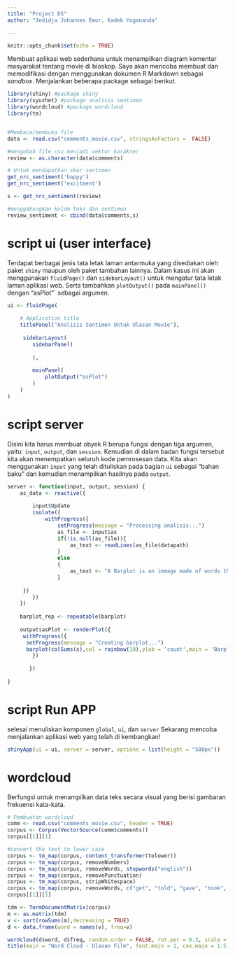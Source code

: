 ---
title: "Project DS"
author: "Jedidja Johannes Emor, Kadek Yogananda"

---

```{r setup, include=FALSE}
knitr::opts_chunk$set(echo = TRUE)
```

Membuat aplikasi web sederhana untuk menampilkan diagram komentar masyarakat tentang movie di bioskop. Saya akan mencoba membuat dan memodifikasi dengan menggunakan dokumen R Markdown sebagai *sandbox*. Menjalankan beberapa package sebagai berikut.

```{r}
library(shiny) #package shiny
library(syuzhet) #package analisis sentimen
library(wordcloud) #package wordcloud
library(tm)


#Membaca/membuka file
data <- read.csv("comments_movie.csv", stringsAsFactors =  FALSE)

#mengubah file csv menjadi vektor karakter
review <- as.character(data$comments)

# Untuk mendapatkan skor sentimen
get_nrc_sentiment('happy')
get_nrc_sentiment('excitment')

s <- get_nrc_sentiment(review)

#menggabungkan kolom teks dan sentimen
review_sentiment <- cbind(data$comments,s)

```

# script ui (user interface)
Terdapat berbagai jenis tata letak laman antarmuka yang disediakan oleh paket `shiny` maupun oleh paket tambahan lainnya. Dalam kasus ini akan menggunakan `fluidPage()` dan `sidebarLayout()`  untuk mengatur tata letak laman aplikasi web. Serta tambahkan `plotOutput()` pada `mainPanel()` dengan "asPlot"` sebagai argumen. 

```{r}
ui <- fluidPage(
    
    # Application title
    titlePanel("Analisis Sentimen Untuk Ulasan Movie"),
    
     sidebarLayout(
        sidebarPanel(
           
        ),
        
        mainPanel(
            plotOutput("asPlot")
        )
    )
)
```

# script server
Disini kita harus membuat obyek R berupa fungsi dengan tiga argumen, yaitu: `input`, `output`, dan `session`. Kemudian di dalam badan fungsi tersebut kita akan menempatkan seluruh kode pemrosesan data. Kita akan menggunakan `input` yang telah dituliskan pada bagian `ui` sebagai "bahan baku" dan kemudian menampilkan hasilnya pada `output`.

```{r}
server <- function(input, output, session) {
    as_data <- reactive({
        
        input$Update
        isolate({
            withProgress({
                setProgress(message = "Processing analisis...")
                as_file <- input$as
                if(!is.null(as_file)){
                    as_text <- readLines(as_file$datapath)
                }
                else
                {
                    as_text <- "A Barplot is an immage made of words that..."
                }
                
     })
        })
    })
    
    barplot_rep <- repeatable(barplot)
    
    output$asPlot <- renderPlot({
     withProgress({
      setProgress(message = "Creating barplot...")
      barplot(colSums(s),col = rainbow(10),ylab = 'count',main = 'Barplot')
        })
    
       })
    
}

```


# script Run APP
selesai menuliskan komponen `global`, `ui`, dan `server`
Sekarang mencoba menjalankan aplikasi web yang telah di kembangkan!
```{r}
shinyApp(ui = ui, server = server, options = list(height = "500px"))
```

# wordcloud
Berfungsi untuk menampilkan data teks secara visual yang berisi gambaran frekuensi kata-kata.
```{r}
# Pembuatan wordcloud
comm <- read.csv("comments_movie.csv", header = TRUE)
corpus <- Corpus(VectorSource(comm$comments))
corpus[[1]][1]

#convert the text to lower case
corpus <- tm_map(corpus, content_transformer(tolower))
corpus <- tm_map(corpus, removeNumbers)
corpus <- tm_map(corpus, removeWords, stopwords("english"))
corpus <- tm_map(corpus, removePunctuation)
corpus <- tm_map(corpus, stripWhitespace)
corpus <- tm_map(corpus, removeWords, c("get", "told", "gave", "took", "get", "can", "said", "asked", "will", "even", "spoke", "got", "really"))
corpus[[1]][1]

tdm <- TermDocumentMatrix(corpus)
m <- as.matrix(tdm)
v <- sort(rowSums(m),decreasing = TRUE)
d <- data.frame(word = names(v), freq=v)

wordcloud(d$word, d$freq, random.order = FALSE, rot.per = 0.3, scale = c(4,.5),max.words = 101,colors = brewer.pal(8,"Dark2"))
title(main = "Word Cloud - Ulasan Film", font.main = 1, cex.main = 1.5)
```

